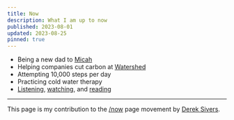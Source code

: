 ```yaml
---
title: Now
description: What I am up to now
published: 2023-08-01
updated: 2023-08-25
pinned: true
---
```


- Being a new dad to [Micah](/micah-lee-carpenter)
- Helping companies cut carbon at [Watershed](/watershed)
- Attempting 10,000 steps per day
- Practicing cold water therapy
- [Listening](/listening), [watching](/watching), and [reading](/reading)

---

This page is my contribution to the [/now](https://nownownow.com/) page movement by [Derek Sivers](https://sive.rs/nowff).